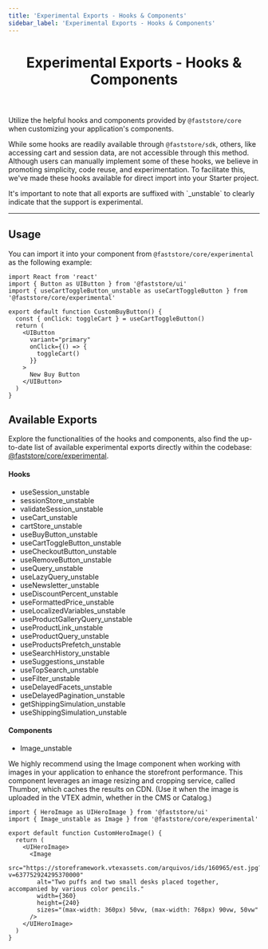 ```yaml
---
title: 'Experimental Exports - Hooks & Components'
sidebar_label: 'Experimental Exports - Hooks & Components'
---
```



<header>

# Experimental Exports - Hooks & Components

</header>

Utilize the helpful hooks and components provided by `@faststore/core` when customizing your application's components.

While some hooks are readily available through `@faststore/sdk`, others, like accessing cart and session data, are not accessible through this method.
Although users can manually implement some of these hooks, we believe in promoting simplicity, code reuse, and experimentation. To facilitate this, we've made these hooks available for direct import into your Starter project.

<Callout type="warning" emoji="⚠️">
  It's important to note that all exports are suffixed with `_unstable` to
  clearly indicate that the support is experimental.
</Callout>

---

## Usage

You can import it into your component from `@faststore/core/experimental` as the following example:

```tsx copy
import React from 'react'
import { Button as UIButton } from '@faststore/ui'
import { useCartToggleButton_unstable as useCartToggleButton } from '@faststore/core/experimental'

export default function CustomBuyButton() {
  const { onClick: toggleCart } = useCartToggleButton()
  return (
    <UIButton
      variant="primary"
      onClick={() => {
        toggleCart()
      }}
    >
      New Buy Button
    </UIButton>
  )
}
```

## Available Exports

Explore the functionalities of the hooks and components, also find the up-to-date list of available experimental exports directly within the codebase: [@faststore/core/experimental](https://github.com/vtex/faststore/blob/main/packages/core/src/experimental/index.ts).

#### Hooks

- useSession_unstable
- sessionStore_unstable
- validateSession_unstable
- useCart_unstable
- cartStore_unstable
- useBuyButton_unstable
- useCartToggleButton_unstable
- useCheckoutButton_unstable
- useRemoveButton_unstable
- useQuery_unstable
- useLazyQuery_unstable
- useNewsletter_unstable
- useDiscountPercent_unstable
- useFormattedPrice_unstable
- useLocalizedVariables_unstable
- useProductGalleryQuery_unstable
- useProductLink_unstable
- useProductQuery_unstable
- useProductsPrefetch_unstable
- useSearchHistory_unstable
- useSuggestions_unstable
- useTopSearch_unstable
- useFilter_unstable
- useDelayedFacets_unstable
- useDelayedPagination_unstable
- getShippingSimulation_unstable
- useShippingSimulation_unstable

#### Components

- Image_unstable

<Callout type="info" emoji="ℹ️">
  We highly recommend using the Image component when working with images in your
  application to enhance the storefront performance. This component leverages an
  image resizing and cropping service, called Thumbor, which caches the results
  on CDN. (Use it when the image is uploaded in the VTEX admin, whether in the
  CMS or Catalog.)
</Callout>

```tsx {2} copy
import { HeroImage as UIHeroImage } from '@faststore/ui'
import { Image_unstable as Image } from '@faststore/core/experimental'

export default function CustomHeroImage() {
  return (
    <UIHeroImage>
      <Image
        src="https://storeframework.vtexassets.com/arquivos/ids/160965/est.jpg?v=637752924295370000"
        alt="Two puffs and two small desks placed together, accompanied by various color pencils."
        width={360}
        height={240}
        sizes="(max-width: 360px) 50vw, (max-width: 768px) 90vw, 50vw"
      />
    </UIHeroImage>
  )
}
```
